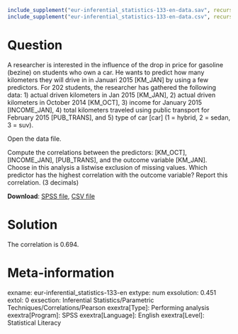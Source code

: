 ```{r, echo = FALSE, results = "hide"}
include_supplement("eur-inferential_statistics-133-en-data.sav", recursive = TRUE)
include_supplement("eur-inferential_statistics-133-en-data.csv", recursive = TRUE)
```

Question
========
A researcher is interested in the influence of the drop in price for gasoline (bezine) on students who own a car. He wants to predict how many kilometers they will drive in in Januari 2015 [KM_JAN] by using a few predictors. For 202 students, the researcher has gathered the following data: 1) actual driven kilometers in Jan 2015 [KM_JAN], 2) actual driven kilometers in October 2014 [KM_OCT], 3) income for January 2015 [INCOME_JAN], 4) total kilometers traveled using public transport for February 2015 [PUB_TRANS], and 5) type of car [car] (1 = hybrid, 2 = sedan, 3 = suv).

Open the data file. 

Compute the correlations between the predictors: [KM_OCT],  [INCOME_JAN], [PUB_TRANS], and the outcome variable [KM_JAN]. Choose in this analysis a listwise exclusion of missing values. Which predictor has the highest correlation with the outcome variable? Report this correlation. (3 decimals)

**Download**: [SPSS file](eur-inferential_statistics-133-en-data.sav), [CSV file](eur-inferential_statistics-133-en-data.csv)


Solution
========
The correlation is 0.694.


Meta-information
================
exname: eur-inferential_statistics-133-en
extype: num
exsolution: 0.451
extol: 0
exsection: Inferential Statistics/Parametric Techniques/Correlations/Pearson
exextra[Type]: Performing analysis
exextra[Program]: SPSS
exextra[Language]: English
exextra[Level]: Statistical Literacy